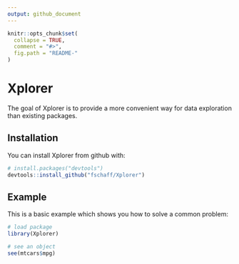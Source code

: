 ```yaml
---
output: github_document
---
```


<!-- README.md is generated from README.Rmd. Please edit that file -->

```r
knitr::opts_chunk$set(
  collapse = TRUE,
  comment = "#>",
  fig.path = "README-"
)
```

# Xplorer

The goal of Xplorer is to provide a more convenient way for data exploration than existing packages.

## Installation

You can install Xplorer from github with:

```r
# install.packages("devtools")
devtools::install_github("fschaff/Xplorer")
```

## Example

This is a basic example which shows you how to solve a common problem:

```r
# load package
library(Xplorer)

# see an object
see(mtcars$mpg)
```
